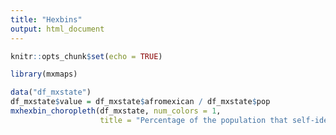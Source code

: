 ```yaml
---
title: "Hexbins"
output: html_document
---
```


```r
knitr::opts_chunk$set(echo = TRUE)
```

```r
library(mxmaps)

data("df_mxstate")
df_mxstate$value = df_mxstate$afromexican / df_mxstate$pop 
mxhexbin_choropleth(df_mxstate, num_colors = 1,
                    title = "Percentage of the population that self-identifies as Afro-Mexican")

```